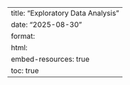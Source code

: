 ---
title: "Exploratory Data Analysis"
date: "2025-08-30"
format:
  html:
    embed-resources: true
    toc: true
---